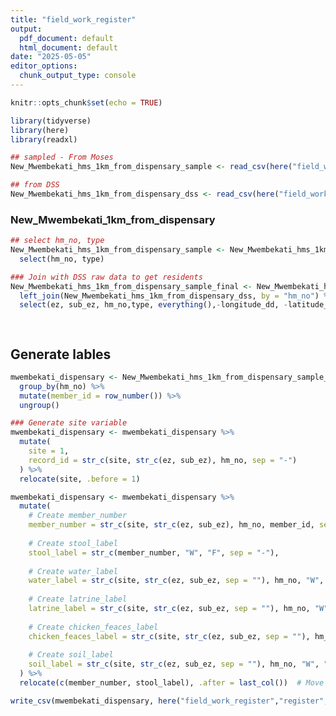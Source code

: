 ```yaml
---
title: "field_work_register"
output:
  pdf_document: default
  html_document: default
date: "2025-05-05"
editor_options:
  chunk_output_type: console
---
```


```r
knitr::opts_chunk$set(echo = TRUE)
```

```r
library(tidyverse)
library(here)
library(readxl)
```

```r
## sampled - From Moses 
New_Mwembekati_hms_1km_from_dispensary_sample <- read_csv(here("field_work_register/sampled/New_Mwembekati_hms_1km_from_dispensary.csv"))

## from DSS
New_Mwembekati_hms_1km_from_dispensary_dss <- read_csv(here("field_work_register/raw/New_Mwembekati_hms_1km_from_dispensary.csv"))
```
### New_Mwembekati_1km_from_dispensary 
```r
## select hm_no, type
New_Mwembekati_hms_1km_from_dispensary_sample <- New_Mwembekati_hms_1km_from_dispensary_sample %>% 
  select(hm_no, type)

### Join with DSS raw data to get residents 
New_Mwembekati_hms_1km_from_dispensary_sample_final <- New_Mwembekati_hms_1km_from_dispensary_sample %>% 
  left_join(New_Mwembekati_hms_1km_from_dispensary_dss, by = "hm_no") %>% 
  select(ez, sub_ez, hm_no,type, everything(),-longitude_dd, -latitude_dd, -fk_bu,-fk_location, -fk_district, -fk_sublocation,-loc_name,-fk_sub_ez, -fk_hm, -fk_person,-vital_status)

 
```
## Generate lables 
```r
mwembekati_dispensary <- New_Mwembekati_hms_1km_from_dispensary_sample_final %>%
  group_by(hm_no) %>%
  mutate(member_id = row_number()) %>%
  ungroup()

### Generate site variable 
mwembekati_dispensary <- mwembekati_dispensary %>%
  mutate(
    site = 1,
    record_id = str_c(site, str_c(ez, sub_ez), hm_no, sep = "-")
  ) %>%
  relocate(site, .before = 1)

mwembekati_dispensary <- mwembekati_dispensary %>%
  mutate(
    # Create member_number
    member_number = str_c(site, str_c(ez, sub_ez), hm_no, member_id, sep = "-"),
    
    # Create stool_label
    stool_label = str_c(member_number, "W", "F", sep = "-"),
    
    # Create water_label
    water_label = str_c(site, str_c(ez, sub_ez, sep = ""), hm_no, "W", "WA", sep = "-"),
    
    # Create latrine_label
    latrine_label = str_c(site, str_c(ez, sub_ez, sep = ""), hm_no, "W", "LA", sep = "-"),
    
    # Create chicken_feaces_label
    chicken_feaces_label = str_c(site, str_c(ez, sub_ez, sep = ""), hm_no, "W", "CF", sep = "-"),
    
    # Create soil_label
    soil_label = str_c(site, str_c(ez, sub_ez, sep = ""), hm_no, "W", "SO", sep = "-")
  ) %>%
  relocate(c(member_number, stool_label), .after = last_col())  # Move member_number and stool_label to the last columns

write_csv(mwembekati_dispensary, here("field_work_register","register","mwembekati_dispensary_register.csv"))

```

